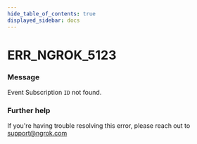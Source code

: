 ```yaml
---
hide_table_of_contents: true
displayed_sidebar: docs
---
```



# ERR_NGROK_5123

### Message

Event Subscription `ID` not found.

### Further help

If you're having trouble resolving this error, please reach out to [support@ngrok.com](mailto:support@ngrok.com?subject=Help%20with%20ERR_NGROK_5123)

<ErrorDetails error="err_ngrok_5123" />
